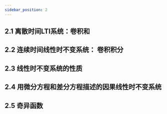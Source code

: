 ```yaml
---
sidebar_position: 2
---
```



<WordCount>

## 2.1 离散时间LTI系统：卷积和

## 2.2 连续时间线性时不变系统： 卷积积分

## 2.3 线性时不变系统的性质

## 2.4 用微分方程和差分方程描述的因果线性时不变系统

## 2.5 奇异函数

</WordCount>